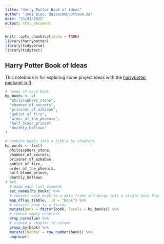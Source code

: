 ```yaml
---
title: "Harry Potter Book of Ideas"
author: "Jodi Qiao, dqiao100@uottawa.ca"
date: "23/01/2022"
output: html_document
---
```


```r
knitr::opts_chunk$set(echo = TRUE)
library(harrypotter)
library(tidyverse)
library(tidytext)
```

## Harry Potter Book of Ideas

This notebook is for exploring some project ideas with the [harrypotter package in R](https://github.com/bradleyboehmke/harrypotter).

```r
# names of each book
hp_books <- c(
  "philosophers_stone",
  "chamber_of_secrets",
  "prisoner_of_azkaban", 
  "goblet_of_fire",
  "order_of_the_phoenix", 
  "half_blood_prince",
  "deathly_hallows"
)
```



```r
# combine books into a tibble by chapters
hp_words <- list(
  philosophers_stone,
  chamber_of_secrets,
  prisoner_of_azkaban,
  goblet_of_fire,
  order_of_the_phoenix,
  half_blood_prince,
  deathly_hallows
) %>%
  # name each list element
  set_names(hp_books) %>%
  # convert each book to a data frame and merge into a single data frame
  map_df(as_tibble, .id = "book") %>%
  # convert book to a factor
  mutate(book = factor(book, levels = hp_books)) %>%
  # remove empty chapters
  drop_na(value) %>%
  # create a chapter id column
  group_by(book) %>%
  mutate(chapter = row_number(book)) %>%
  ungroup()

```

